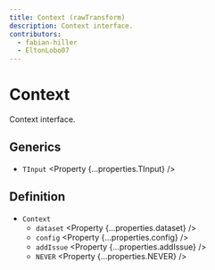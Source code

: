 ```yaml
---
title: Context (rawTransform)
description: Context interface.
contributors:
  - fabian-hiller
  - EltonLobo07
---
```



# Context

Context interface.

## Generics

- `TInput` <Property {...properties.TInput} />

## Definition

- `Context`
  - `dataset` <Property {...properties.dataset} />
  - `config` <Property {...properties.config} />
  - `addIssue` <Property {...properties.addIssue} />
  - `NEVER` <Property {...properties.NEVER} />
